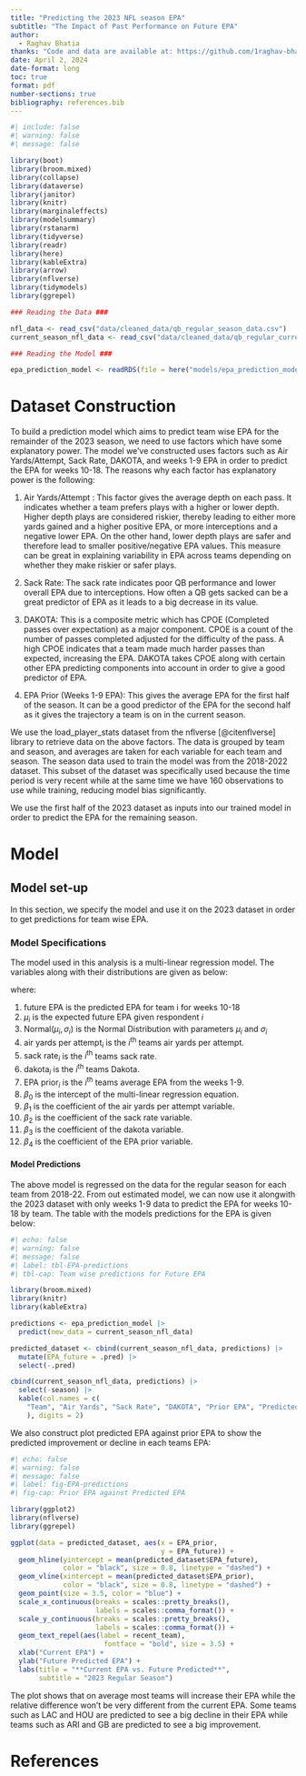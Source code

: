```yaml
---
title: "Predicting the 2023 NFL season EPA"
subtitle: "The Impact of Past Performance on Future EPA"
author: 
  - Raghav Bhatia
thanks: "Code and data are available at: https://github.com/1raghav-bhatia/nfl-analytics.git"
date: April 2, 2024
date-format: long
toc: true
format: pdf
number-sections: true
bibliography: references.bib
---
```


```r
#| include: false
#| warning: false
#| message: false

library(boot)
library(broom.mixed)
library(collapse)
library(dataverse)
library(janitor)
library(knitr)
library(marginaleffects)
library(modelsummary)
library(rstanarm)
library(tidyverse)
library(readr)
library(here)
library(kableExtra)
library(arrow)
library(nflverse)
library(tidymodels)
library(ggrepel)

### Reading the Data ###

nfl_data <- read_csv("data/cleaned_data/qb_regular_season_data.csv")
current_season_nfl_data <- read_csv("data/cleaned_data/qb_regular_current_season_data.csv")

### Reading the Model ###

epa_prediction_model <- readRDS(file = here("models/epa_prediction_model.rds"))
```


# Dataset Construction

To build a prediction model which aims to predict team wise EPA for the remainder of the 2023 season, we need to use factors which have some explanatory power. The model we've constructed uses factors such as Air Yards/Attempt, Sack Rate, DAKOTA, and weeks 1-9 EPA in order to predict the EPA for weeks 10-18. The reasons why each factor has explanatory power is the following:

1. Air Yards/Attempt : This factor gives the average depth on each pass. It indicates whether a team prefers plays with a higher or lower depth. Higher depth plays are considered riskier, thereby leading to either more yards gained and a higher positive EPA, or more interceptions and a negative lower EPA. On the other hand, lower depth plays are safer and therefore lead to smaller positive/negative EPA values. This measure can be great in explaining variability in EPA across teams depending on whether they make riskier or safer plays.

2. Sack Rate: The sack rate indicates poor QB performance and lower overall EPA due to interceptions. How often a QB gets sacked can be a great predictor of EPA as it leads to a big decrease in its value. 

3. DAKOTA: This is a composite metric which has CPOE (Completed passes over expectation) as a major component. CPOE is a count of the number of passes completed adjusted for the difficulty of the pass. A high CPOE indicates that a team made much harder passes than expected, increasing the EPA. DAKOTA takes CPOE along with certain other EPA predicting components into account in order to give a good predictor of EPA. 

4. EPA Prior (Weeks 1-9 EPA): This gives the average EPA for the first half of the season. It can be a good predictor of the EPA for the second half as it gives the trajectory a team is on in the current season. 

We use the load_player_stats dataset from the nflverse [@citenflverse] library to retrieve data on the above factors. The data is grouped by team and season, and averages are taken for each variable for each team and season. The season data used to train the model was from the 2018-2022 dataset. This subset of the dataset was specifically used because the time period is very recent while at the same time we have 160 observations to use while training, reducing model bias significantly. 

We use the first half of the 2023 dataset as inputs into our trained model in order to predict the EPA for the remaining season.


# Model

## Model set-up

In this section, we specify the model and use it on the 2023 dataset in order to get predictions for team wise EPA. 

### Model Specifications ###

The model used in this analysis is a multi-linear regression model. The variables along with their distributions are given as below:

\begin{align}
\text{future EPA}_i|\mu_i &\sim \mbox{Normal}(\mu_i, \sigma_i) \\
\mu_i &=  \beta_0 \, + \, \beta_1 \times \text{air yards per attempt}_i 
\, + \, \beta_2 \times \text{sack rate}_i \, +  \, \beta_3 \times \text{dakota}_i \\
&\quad \, + \, \beta_4 \times \text{EPA prior}_i \\
\beta_0 &\sim \text{Normal}(0, 2.5) \\
\beta_1 &\sim \text{Normal}(0, 2.5) \\
\beta_2 &\sim \text{Normal}(0, 2.5) \\
\beta_3 &\sim \text{Normal}(0, 2.5) \\
\beta_4 &\sim \text{Normal}(0, 2.5)
\end{align} 

where:

1. $\text{future EPA}$ is the predicted EPA for team i for weeks 10-18
2. $\mu_i$ is the expected future EPA given respondent $i$
3. $\mbox{Normal}(\mu_i, \sigma_i)$ is the Normal Distribution with parameters $\mu_i$ and $\sigma_i$
4. $\text{air yards per attempt}_i$ is the $i^\text{th}$ teams air yards per attempt.
5. $\text{sack rate}_i$  is the $i^\text{th}$ teams sack rate.
6. $\text{dakota}_i$ is the $i^\text{th}$ teams Dakota.
8. $\text{EPA prior}_i$ is the $i^\text{th}$ teams average EPA from the weeks 1-9.
9. $\beta_0$ is the intercept of the multi-linear regression equation.
10. $\beta_1$ is the coefficient of the air yards per attempt variable.
11. $\beta_2$ is the coefficient of the sack rate variable.
12. $\beta_3$ is the coefficient of the dakota variable.
13. $\beta_4$ is the coefficient of the EPA prior variable.

#### Model Predictions ####

The above model is regressed on the data for the regular season for each team from 2018-22. From out estimated model, we can now use it alongwith the 2023 dataset with only weeks 1-9 data to predict the EPA for weeks 10-18 by team. The table with the models predictions for the EPA is given below:

```r
#| echo: false
#| warning: false
#| message: false
#| label: tbl-EPA-predictions
#| tbl-cap: Team wise predictions for Future EPA

library(broom.mixed)
library(knitr)
library(kableExtra)

predictions <- epa_prediction_model |>
  predict(new_data = current_season_nfl_data)

predicted_dataset <- cbind(current_season_nfl_data, predictions) |>
  mutate(EPA_future = .pred) |>
  select(-.pred)

cbind(current_season_nfl_data, predictions) |>
  select(-season) |>
  kable(col.names = c(
    "Team", "Air Yards", "Sack Rate", "DAKOTA", "Prior EPA", "Predicted EPA"
    ), digits = 2)

```

We also construct plot predicted EPA against prior EPA to show the predicted improvement or decline in each teams EPA:

```r
#| echo: false
#| warning: false
#| message: false
#| label: fig-EPA-predictions
#| fig-cap: Prior EPA against Predicted EPA

library(ggplot2)
library(nflverse)
library(ggrepel)

ggplot(data = predicted_dataset, aes(x = EPA_prior,
                                     y = EPA_future)) +
  geom_hline(yintercept = mean(predicted_dataset$EPA_future),
             color = "black", size = 0.8, linetype = "dashed") +
  geom_vline(xintercept = mean(predicted_dataset$EPA_prior),
             color = "black", size = 0.8, linetype = "dashed") +
  geom_point(size = 3.5, color = "blue") +
  scale_x_continuous(breaks = scales::pretty_breaks(),
                     labels = scales::comma_format()) +
  scale_y_continuous(breaks = scales::pretty_breaks(),
                     labels = scales::comma_format()) +
  geom_text_repel(aes(label = recent_team),
                       fontface = "bold", size = 3.5) +
  xlab("Current EPA") +
  ylab("Future Predicted EPA") +
  labs(title = "**Current EPA vs. Future Predicted**",
       subtitle = "2023 Regular Season")
```

The plot shows that on average most teams will increase their EPA while the relative difference won't be very different from the current EPA. Some teams such as LAC and HOU are predicted to see a big decline in their EPA while teams such as ARI and GB are predicted to see a big improvement.


\newpage

# References


